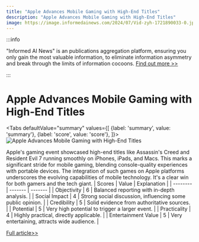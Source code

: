 ```yaml
---
title: "Apple Advances Mobile Gaming with High-End Titles"
description: "Apple Advances Mobile Gaming with High-End Titles"
image: https://image.informedainews.com/2024/07/Vid-zyh-1721890033-0.jpg
---
```



:::info

"Informed AI News" is an publications aggregation platform, ensuring you only gain the most valuable information, to eliminate information asymmetry and break through the limits of information cocoons.  [Find out more >>](/)

:::

# Apple Advances Mobile Gaming with High-End Titles


<Tabs
	defaultValue="summary"
	values={[
	{label: 'summary', value: 'summary'},
	{label: 'score', value: 'score'},
]}>
<TabItem value="summary">
<img
  src="https://image.informedainews.com/2024/07/Vid-zyh-1721890033-0.jpg"
  alt="Apple Advances Mobile Gaming with High-End Titles"
/>



Apple's gaming event showcased high-end titles like Assassin's Creed and Resident Evil 7 running smoothly on iPhones, iPads, and Macs. This marks a significant stride for mobile gaming, blending console-quality experiences with portable devices. The integration of such games on Apple platforms underscores the evolving capabilities of mobile technology. It's a clear win for both gamers and the tech giant.
</TabItem>
<TabItem value="score">
	| Scores     | Value   | Explanation |
	| -------- | ------- | ------- |
	| Objectivity  | 6    | Balanced reporting with in-depth analysis.    |
	| Social Impact | 4     | Strong social discussion, influencing some public opinion.    |
	| Credibility    | 5    | Solid evidence from authoritative sources.    |
	| Potential    | 5    | Very high potential to trigger a larger event.    |
	| Practicality    | 4    | Highly practical, directly applicable.    |
	| Entertainment Value    | 5    | Very entertaining, attracts wide audience.    |
</TabItem>
</Tabs>

[Full article>>](https://www.ign.com/articles/mobile-gaming-apple-iphone-ipad-resident-evil-assassins-creed)
